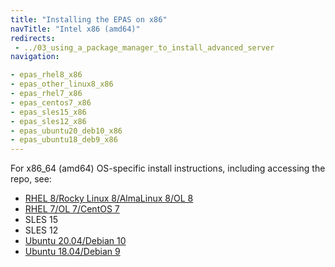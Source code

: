 ```yaml
---
title: "Installing the EPAS on x86"
navTitle: "Intel x86 (amd64)"
redirects:
 - ../03_using_a_package_manager_to_install_advanced_server
navigation:

- epas_rhel8_x86
- epas_other_linux8_x86
- epas_rhel7_x86
- epas_centos7_x86
- epas_sles15_x86
- epas_sles12_x86
- epas_ubuntu20_deb10_x86
- epas_ubuntu18_deb9_x86
---
```



For x86_64 (amd64) OS-specific install instructions, including accessing the repo, see:


- [RHEL 8/Rocky Linux 8/AlmaLinux 8/OL 8](edb-postgres-advanced-server_14_centos-8_x86_64)
- [RHEL 7/OL 7/CentOS 7](edb-postgres-advanced-server_14_rhel-7_x86_64)
- SLES 15
- SLES 12
- [Ubuntu 20.04/Debian 10](edb-postgres-advanced-server_14_ubuntu-20.04_x86_64)
- [Ubuntu 18.04/Debian 9](edb-postgres-advanced-server_14_ubuntu-20.04_x86_64)
